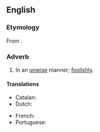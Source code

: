 ==English==

===Etymology===
From {{etyl|ang|en}} {{m|ang|unwīslice}}.

===Adverb===
{{en-adv}}

# In an [[unwise]] manner; [[foolishly]].

====Translations====
{{trans-top|in an unwise manner}}
* Catalan: {{t|ca|nèciament}}
* Dutch: {{t+|nl|onverstandig}}
{{trans-mid}}
* French: {{t+|fr|imprudemment}}
* Portuguese: {{t|pt|insensatamente}}
{{trans-bottom}}